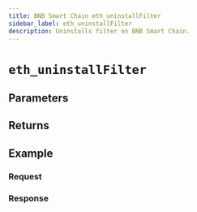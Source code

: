 ```yaml
---
title: BNB Smart Chain eth_uninstallFilter
sidebar_label: eth_uninstallFilter
description: Uninstalls filter on BNB Smart Chain.
---
```




# `eth_uninstallFilter`

<Description />

## Parameters


<Params />

## Returns


<Returns />

## Example


<Example />

### Request


<Request />

### Response


<Response />
